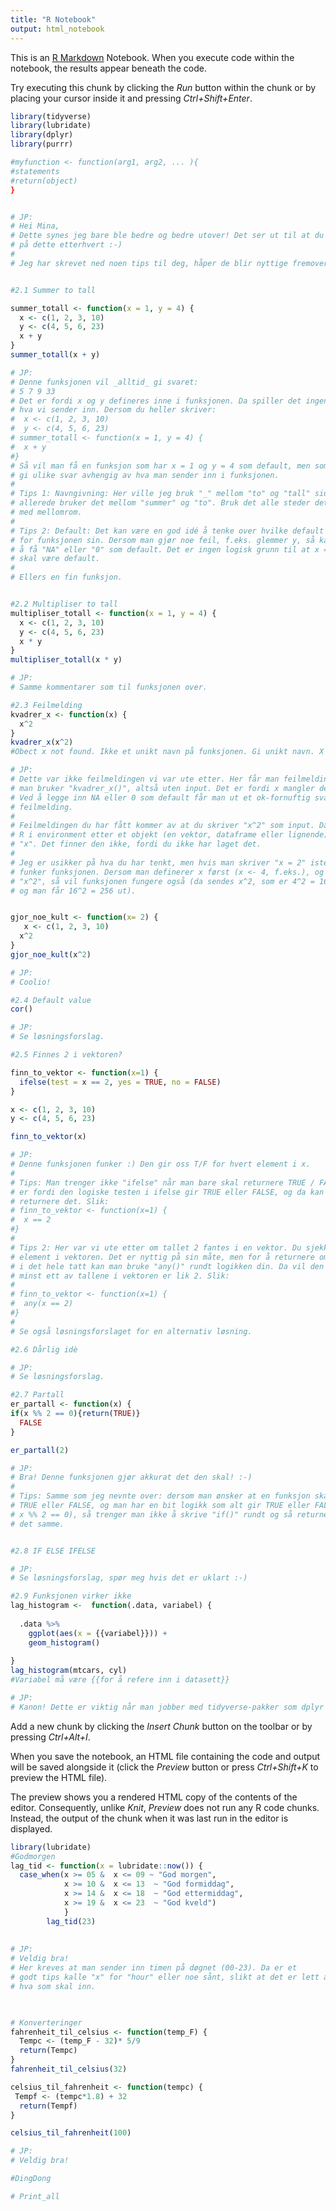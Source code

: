 ```yaml
---
title: "R Notebook"
output: html_notebook
---
```


This is an [R Markdown](http://rmarkdown.rstudio.com) Notebook. When you execute code within the notebook, the results appear beneath the code. 

Try executing this chunk by clicking the *Run* button within the chunk or by placing your cursor inside it and pressing *Ctrl+Shift+Enter*. 
```r
library(tidyverse)
library(lubridate)
library(dplyr)
library(purrr)

#myfunction <- function(arg1, arg2, ... ){
#statements
#return(object)
}


# JP:
# Hei Mina, 
# Dette synes jeg bare ble bedre og bedre utover! Det ser ut til at du fikk taket
# på dette etterhvert :-) 
# 
# Jeg har skrevet ned noen tips til deg, håper de blir nyttige fremover!



```

```r
#2.1 Summer to tall

summer_totall <- function(x = 1, y = 4) {
  x <- c(1, 2, 3, 10)
  y <- c(4, 5, 6, 23)
  x + y
}
summer_totall(x + y)

# JP:
# Denne funksjonen vil _alltid_ gi svaret:
# 5 7 9 33
# Det er fordi x og y defineres inne i funksjonen. Da spiller det ingen rolle
# hva vi sender inn. Dersom du heller skriver: 
#  x <- c(1, 2, 3, 10)
#  y <- c(4, 5, 6, 23)
# summer_totall <- function(x = 1, y = 4) {
#  x + y
#}
# Så vil man få en funksjon som har x = 1 og y = 4 som default, men som vil kunne
# gi ulike svar avhengig av hva man sender inn i funksjonen. 
# 
# Tips 1: Navngivning: Her ville jeg bruk "_" mellom "to" og "tall" siden du 
# allerede bruker det mellom "summer" og "to". Bruk det alle steder det er naturlig
# med mellomrom. 
# 
# Tips 2: Default: Det kan være en god idé å tenke over hvilke default man setter
# for funksjonen sin. Dersom man gjør noe feil, f.eks. glemmer y, så kan det være lurt
# å få "NA" eller "0" som default. Det er ingen logisk grunn til at x = 1 og y = 4
# skal være default.
# 
# Ellers en fin funksjon. 


#2.2 Multipliser to tall
multipliser_totall <- function(x = 1, y = 4) {
  x <- c(1, 2, 3, 10)
  y <- c(4, 5, 6, 23)
  x * y
}
multipliser_totall(x * y)

# JP:
# Samme kommentarer som til funksjonen over. 

#2.3 Feilmelding
kvadrer_x <- function(x) {
  x^2
}
kvadrer_x(x^2)
#Obect x not found. Ikke et unikt navn på funksjonen. Gi unikt navn. X har ingen verdi

# JP:
# Dette var ikke feilmeldingen vi var ute etter. Her får man feilmelding dersom 
# man bruker "kvadrer_x()", altså uten input. Det er fordi x mangler default. 
# Ved å legge inn NA eller 0 som default får man ut et ok-fornuftig svar istedenfor
# feilmelding.
# 
# Feilmeldingen du har fått kommer av at du skriver "x^2" som input. Da leter
# R i environment etter et objekt (en vektor, dataframe eller lignende) som heter
# "x". Det finner den ikke, fordi du ikke har laget det. 
# 
# Jeg er usikker på hva du har tenkt, men hvis man skriver "x = 2" istedenfor så
# funker funksjonen. Dersom man definerer x først (x <- 4, f.eks.), og så bruker
# "x^2", så vil funksjonen fungere også (da sendes x^2, som er 4^2 = 16, inn som input, 
# og man får 16^2 = 256 ut).


gjor_noe_kult <- function(x= 2) {
   x <- c(1, 2, 3, 10)
  x^2
}
gjor_noe_kult(x^2)

# JP:
# Coolio!

#2.4 Default value
cor()

# JP:
# Se løsningsforslag.

#2.5 Finnes 2 i vektoren?

finn_to_vektor <- function(x=1) {
  ifelse(test = x == 2, yes = TRUE, no = FALSE)
}

x <- c(1, 2, 3, 10)
y <- c(4, 5, 6, 23) 

finn_to_vektor(x) 

# JP:
# Denne funksjonen funker :) Den gir oss T/F for hvert element i x. 
# 
# Tips: Man trenger ikke "ifelse" når man bare skal returnere TRUE / FALSE. Det
# er fordi den logiske testen i ifelse gir TRUE eller FALSE, og da kan man bare 
# returnere det. Slik:
# finn_to_vektor <- function(x=1) {
#  x == 2
#}
# 
# Tips 2: Her var vi ute etter om tallet 2 fantes i en vektor. Du sjekker hvert
# element i vektoren. Det er nyttig på sin måte, men for å returnere om 2 finnes
# i det hele tatt kan man bruke "any()" rundt logikken din. Da vil den sjekke om
# minst ett av tallene i vektoren er lik 2. Slik:
# 
# finn_to_vektor <- function(x=1) {
#  any(x == 2)
#}
#
# Se også løsningsforslaget for en alternativ løsning.

#2.6 Dårlig idè

# JP:
# Se løsningsforslag. 

#2.7 Partall
er_partall <- function(x) {
if(x %% 2 == 0){return(TRUE)}
  FALSE
}

er_partall(2)

# JP:
# Bra! Denne funksjonen gjør akkurat det den skal! :-)
# 
# Tips: Samme som jeg nevnte over: dersom man ønsker at en funksjon skal returnere
# TRUE eller FALSE, og man har en bit logikk som alt gir TRUE eller FALSE (her:
# x %% 2 == 0), så trenger man ikke å skrive "if()" rundt og så returnere akkurat 
# det samme.


#2.8 IF ELSE IFELSE

# JP:
# Se løsningsforslag, spør meg hvis det er uklart :-) 

#2.9 Funksjonen virker ikke
lag_histogram <-  function(.data, variabel) {
  
  .data %>% 
    ggplot(aes(x = {{variabel}})) + 
    geom_histogram()
  
}
lag_histogram(mtcars, cyl)
#Variabel må være {{for å refere inn i datasett}}

# JP:
# Kanon! Dette er viktig når man jobber med tidyverse-pakker som dplyr og ggplot! :)

```

Add a new chunk by clicking the *Insert Chunk* button on the toolbar or by pressing *Ctrl+Alt+I*.

When you save the notebook, an HTML file containing the code and output will be saved alongside it (click the *Preview* button or press *Ctrl+Shift+K* to preview the HTML file).

The preview shows you a rendered HTML copy of the contents of the editor. Consequently, unlike *Knit*, *Preview* does not run any R code chunks. Instead, the output of the chunk when it was last run in the editor is displayed.
```r
library(lubridate)
#Godmorgen
lag_tid <- function(x = lubridate::now()) {
  case_when(x >= 05 &  x <= 09 ~ "God morgen",
            x >= 10 &  x <= 13  ~ "God formiddag",
            x >= 14 &  x <= 18  ~ "God ettermiddag",
            x >= 19 &  x <= 23  ~ "God kveld")
            }
        lag_tid(23)
            
        
# JP:
# Veldig bra! 
# Her kreves at man sender inn timen på døgnet (00-23). Da er et
# godt tips kalle "x" for "hour" eller noe sånt, slikt at det er lett å skjønne 
# hva som skal inn. 

    
```

```r
# Konverteringer
fahrenheit_til_celsius <- function(temp_F) {
  Tempc <- (temp_F - 32)* 5/9
  return(Tempc)
}
fahrenheit_til_celsius(32)

celsius_til_fahrenheit <- function(tempc) {
 Tempf <- (tempc*1.8) + 32
  return(Tempf)
}

celsius_til_fahrenheit(100)

# JP:
# Veldig bra!

```

```r
#DingDong
```

```r
# Print_all
```

